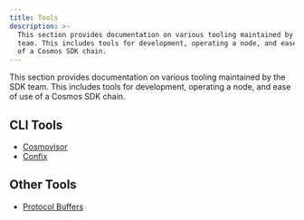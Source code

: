 ```yaml
---
title: Tools
description: >-
  This section provides documentation on various tooling maintained by the SDK
  team. This includes tools for development, operating a node, and ease of use
  of a Cosmos SDK chain.
---
```


This section provides documentation on various tooling maintained by the SDK team.
This includes tools for development, operating a node, and ease of use of a Cosmos SDK chain.

## CLI Tools

* [Cosmovisor](/docs/sdk/v0.53/cosmovisor)
* [Confix](/docs/sdk/v0.53/confix)

## Other Tools

* [Protocol Buffers](/docs/sdk/v0.53/protobuf)
